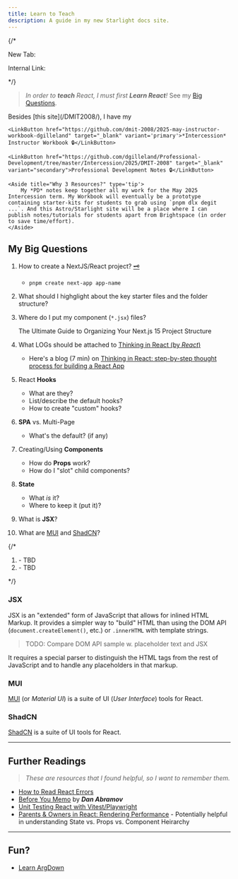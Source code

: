 ```yaml
---
title: Learn to Teach
description: A guide in my new Starlight docs site.
---
```



{/* 

New Tab:
<a target="_blank" href=""></a>

Internal Link:
[](/DMIT-2008/tutorials/00/)
[](/DMIT-2008/reference/00/)

*/}

> *In order to **teach** React, I must first **Learn React**!* See my [Big Questions](#my-big-questions).

<Card title="My Learning Resources" icon="open-book">
    Besides [this site](/DMIT2008/), I have my
    
    <LinkButton href="https://github.com/dmit-2008/2025-may-instructor-workbook-dgilleland" target="_blank" variant='primary'>*Intercession* Instructor Workbook 🔒</LinkButton>
    
    <LinkButton href="https://github.com/dgilleland/Professional-Development/tree/master/Intercession/2025/DMIT-2008" target="_blank" variant="secondary">Professional Development Notes 🔒</LinkButton>

    <Aside title="Why 3 Resources?" type='tip'>
        My *PD* notes keep together all my work for the May 2025 Intercession term. My Workbook will eventually be a prototype containing starter-kits for students to grab using `pnpm dlx degit ...`. And this Astro/Starlight site will be a place where I can publish notes/tutorials for students apart from Brightspace (in order to save time/effort).
    </Aside>
</Card>

## My Big Questions

1. How to create a NextJS/React project? [🗝️](/DMIT-2008/tutorials/00000/)
    - `pnpm create next-app app-name`
1. What should I highglight about the key starter files and the folder structure?
1. Where do I put my component (`*.jsx`) files?

    <LinkButton href="https://www.wisp.blog/blog/the-ultimate-guide-to-organizing-your-nextjs-15-project-structure" icon='external' target="_blank">The Ultimate Guide to Organizing Your Next.js 15 Project Structure</LinkButton>

1. What LOGs should be attached to <a target="_blank" href="https://react.dev/learn/thinking-in-react">Thinking in React (by *React*)</a>
    - Here's a blog (7 min) on <a target="_blank" href="https://blog.sreejit.dev/thinking-in-react-step-by-step-thought-process-for-building-a-react-app">Thinking in React: step-by-step thought process for building a React App</a>
1. <Icon name="seti:react" class="inline-block text-orange-500 pt-1 m-0" /> React **Hooks**
    - What are they?
    - List/describe the default hooks?
    - How to create "custom" hooks?
1. <Icon name="vercel" class="inline-block text-green-500 m-0 pt-1"/> **SPA** vs. Multi-Page
    - What's the default? (if any)
1. <Icon name="seti:react" class="inline-block text-orange-500 pt-1 m-0" /> Creating/Using **Components**
    - How do **Props** work?
    - How do I "slot" child components?
1. <Icon name="seti:react" class="inline-block text-orange-500 pt-1 m-0" /> **State**
    - What *is* it?
    - Where to keep it (put it)?
1. <Icon name="seti:react" class="inline-block text-orange-500 pt-1 m-0" /> What is **JSX**?
1. What are [MUI](#mui) and [ShadCN](#shadcn)?

{/* 
1. <Icon name="vercel" class="inline-block text-green-500 m-0 pt-1"/> 
    - TBD
1. <Icon name="seti:react" class="inline-block text-orange-500 pt-1 m-0" /> 
    - TBD

*/}

### JSX

JSX is an "extended" form of JavaScript that allows for inlined HTML Markup. It provides a simpler way to "build" HTML than using the DOM API (`document.createElement()`, etc.) or `.innerHTML` with template strings.

> TODO: Compare DOM API sample w. placeholder text and JSX

It requires a special parser to distinguish the HTML tags from the rest of JavaScript and to handle any placeholders in that markup.

### MUI

<a target="_blank" href="https://mui.com/material-ui/getting-started/usage/">MUI</a> (or *Material UI*) is a suite of UI (*User Interface*) tools for React.

### ShadCN

<a target="_blank" href="https://ui.shadcn.com/">ShadCN</a> is a suite of UI tools for React.

----

## Further Readings

> *These are resources that I found helpful, so I want to remember them.*

- <a target="_blank" href="https://daveceddia.com/fix-react-errors/">How to Read React Errors</a>
- <a target="readMe" href="https://overreacted.io/before-you-memo/">Before You Memo</a> by ***Dan Abramov***
- <a target="_blank" href="https://dev.to/mayashavin/series/23351">Unit Testing React with Vitest/Playwright</a>
- <a target="_blank" href="https://julesblom.com/writing/parents-owners-performance">Parents & Owners in React: Rendering Performance</a> - Potentially helpful in understanding State vs. Props vs. Component Heirarchy

----

## Fun?

- <a target="_blank" href="https://argdown.org/">Learn ArgDown <Icon name="seti:argdown" class="inline-block text-amber-300" /></a>